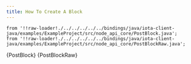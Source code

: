 ```yaml
---
title: How To Create A Block
---
```



    from '!!raw-loader!./../../../../../bindings/java/iota-client-java/examples/ExampleProject/src/node_api_core/PostBlock.java';
    from '!!raw-loader!./../../../../../bindings/java/iota-client-java/examples/ExampleProject/src/node_api_core/PostBlockRaw.java';

<CodeBlock className="language-java">
    {PostBlock}
</CodeBlock>

<CodeBlock className="language-java">
    {PostBlockRaw}
</CodeBlock>